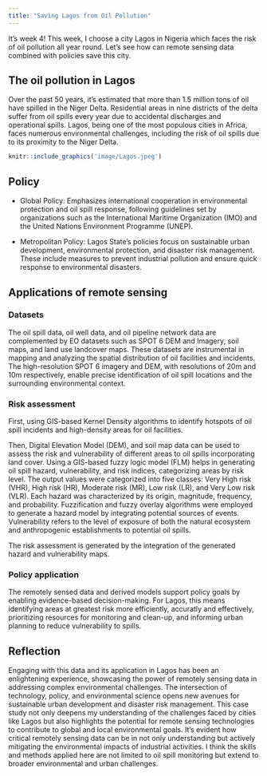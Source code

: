 ```yaml
---
title: "Saving Lagos from Oil Pollution"
---
```

It's week 4! This week, I choose a city Lagos in Nigeria which faces the risk of oil pollution all year round. Let's see how can remote sensing data combined with policies save this city.

## The oil pollution in Lagos

Over the past 50 years, it's estimated that more than 1.5 million tons of oil have spilled in the Niger Delta. Residential areas in nine districts of the delta suffer from oil spills every year due to accidental discharges and operational spills. Lagos, being one of the most populous cities in Africa, faces numerous environmental challenges, including the risk of oil spills due to its proximity to the Niger Delta.
```r
knitr::include_graphics('image/Lagos.jpeg')
```

## Policy

- Global Policy: Emphasizes international cooperation in environmental protection and oil spill response, following guidelines set by organizations such as the International Maritime Organization (IMO) and the United Nations Environment Programme (UNEP).

- Metropolitan Policy: Lagos State's policies focus on sustainable urban development, environmental protection, and disaster risk management. These include measures to prevent industrial pollution and ensure quick response to environmental disasters.

## Applications of remote sensing
### Datasets
The oil spill data, oil well data, and oil pipeline network data are complemented by EO datasets such as SPOT 6 DEM and Imagery, soil maps, and land use landcover maps. These datasets are instrumental in mapping and analyzing the spatial distribution of oil facilities and incidents. The high-resolution SPOT 6 imagery and DEM, with resolutions of 20m and 10m respectively, enable precise identification of oil spill locations and the surrounding environmental context. 

### Risk assessment

First, using GIS-based Kernel Density algorithms to identify hotspots of oil spill incidents and high-density areas for oil facilities.

Then, Digital Elevation Model (DEM), and soil map data can be used to assess the risk and vulnerability of different areas to oil spills incorporating land cover. Using a GIS-based fuzzy logic model (FLM) helps in generating oil spill hazard, vulnerability, and risk indices, categorizing areas by risk level. The output values were categorized into five classes: Very High risk (VHR), High risk (HR), Moderate risk (MR), Low risk (LR), and Very Low risk (VLR). Each hazard was characterized by its origin, magnitude, frequency, and probability. Fuzzification and fuzzy overlay algorithms were employed to generate a hazard model by integrating potential sources of events. Vulnerability refers to the level of exposure of both the natural ecosystem and anthropogenic establishments to potential oil spills.

The risk assessment is generated by the integration of the generated hazard and vulnerability maps.

### Policy application
The remotely sensed data and derived models support policy goals by enabling evidence-based decision-making. For Lagos, this means identifying areas at greatest risk more efficiently, accuratly and effectively, prioritizing resources for monitoring and clean-up, and informing urban planning to reduce vulnerability to spills.

## Reflection
Engaging with this data and its application in Lagos has been an enlightening experience, showcasing the power of remotely sensing data in addressing complex environmental challenges. The intersection of technology, policy, and environmental science opens new avenues for sustainable urban development and disaster risk management. This case study not only deepens my understanding of the challenges faced by cities like Lagos but also highlights the potential for remote sensing technologies to contribute to global and local environmental goals. It's evident how critical remotely sensing data can be in not only understanding but actively mitigating the environmental impacts of industrial activities. I think the skills and methods applied here are not limited to oil spill monitoring but extend to broader environmental and urban challenges.